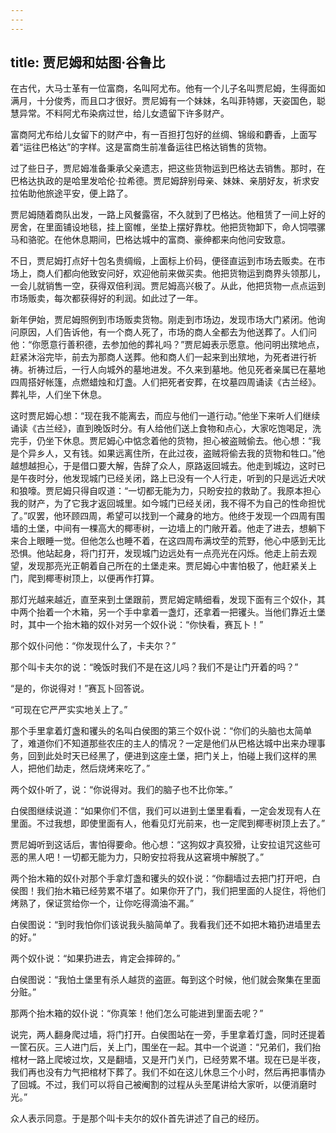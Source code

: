 ```yaml
---
---
---
```

title: 贾尼姆和姑图·谷鲁比
---




在古代，大马士革有一位富商，名叫阿尤布。他有一个儿子名叫贾尼姆，生得面如满月，十分俊秀，而且口才很好。贾尼姆有一个妹妹，名叫菲特娜，天姿国色，聪慧异常。不料阿尤布染病过世，给儿女遗留下许多财产。

富商阿尤布给儿女留下的财产中，有一百担打包好的丝绸、锦缎和麝香，上面写着“运往巴格达”的字样。这是富商生前准备运往巴格达销售的货物。

过了些日子，贾尼姆准备秉承父亲遗志，把这些货物运到巴格达去销售。那时，在巴格达执政的是哈里发哈伦·拉希德。贾尼姆辞别母亲、妹妹、亲朋好友，祈求安拉佑助他旅途平安，便上路了。

贾尼姆随着商队出发，一路上风餐露宿，不久就到了巴格达。他租赁了一间上好的房舍，在里面铺设地毯，挂上窗帷，坐垫上摆好靠枕。他把货物卸下，命人饲喂骡马和骆驼。在他休息期间，巴格达城中的富商、豪绅都来向他问安致意。

不日，贾尼姆打点好十包名贵绸缎，上面标上价码，便径直运到市场去贩卖。在市场上，商人们都向他致安问好，欢迎他前来做买卖。他把货物运到商界头领那儿，一会儿就销售一空，获得双倍利润。贾尼姆高兴极了。从此，他把货物一点点运到市场贩卖，每次都获得好的利润。如此过了一年。

新年伊始，贾尼姆照例到市场贩卖货物。刚走到市场边，发现市场大门紧闭。他询问原因，人们告诉他，有一个商人死了，市场的商人全都去为他送葬了。人们问他：“你愿意行善积德，去参加他的葬礼吗？”贾尼姆表示愿意。他问明出殡地点，赶紧沐浴完毕，前去为那商人送葬。他和商人们一起来到出殡地，为死者进行祈祷。祈祷过后，一行人向城外的墓地进发。不久来到墓地。他见死者亲属已在墓地四周搭好帐篷，点燃蜡烛和灯盏。人们把死者安葬，在坟墓四周诵读《古兰经》。葬礼毕，人们坐下休息。

这时贾尼姆心想：“现在我不能离去，而应与他们一道行动。”他坐下来听人们继续诵读《古兰经》，直到晚饭时分。有人给他们送上食物和点心，大家吃饱喝足，洗完手，仍坐下休息。贾尼姆心中惦念着他的货物，担心被盗贼偷去。他心想：“我是个异乡人，又有钱。如果远离住所，在此过夜，盗贼将偷去我的货物和牲口。”他越想越担心，于是借口要大解，告辞了众人，原路返回城去。他走到城边，这时已是午夜时分，他发现城门已经关闭，路上已没有一个人行走，听到的只是远近犬吠和狼嚎。贾尼姆只得自叹道：“一切都无能为力，只盼安拉的救助了。我原本担心我的财产，为了它我才返回城里。如今城门已经关闭，我不得不为自己的性命担忧了。”叹罢，他环顾四周，希望可以找到一个藏身的地方。他终于发现一个四周有围墙的土堡，中间有一棵高大的椰枣树，一边墙上的门敞开着。他走了进去，想躺下来合上眼睡一觉。但他怎么也睡不着，在这四周布满坟茔的荒野，他心中感到无比恐惧。他站起身，将门打开，发现城门边远处有一点亮光在闪烁。他走上前去观望，发现那亮光正朝着自己所在的土堡走来。贾尼姆心中害怕极了，他赶紧关上门，爬到椰枣树顶上，以便再作打算。

那灯光越来越近，直至来到土堡跟前，贾尼姆定睛细看，发现下面有三个奴仆，其中两个抬着一个木箱，另一个手中拿着一盏灯，还拿着一把䦆头。当他们靠近土堡时，其中一个抬木箱的奴仆对另一个奴仆说：“你快看，赛瓦卜！”

那个奴仆问他：“你发现什么了，卡夫尔？”

那个叫卡夫尔的说：“晚饭时我们不是在这儿吗？我们不是让门开着的吗？”

“是的，你说得对！”赛瓦卜回答说。

“可现在它严严实实地关上了。”

那个手里拿着灯盏和䦆头的名叫白侯图的第三个奴仆说：“你们的头脑也太简单了，难道你们不知道那些农庄的主人的情况？一定是他们从巴格达城中出来办理事务，回到此处时天已经黑了，便进到这座土堡，把门关上，怕碰上我们这样的黑人，把他们劫走，然后烧烤来吃了。”

两个奴仆听了，说：“你说得对。我们的脑子也不比你笨。”

白侯图继续说道：“如果你们不信，我们可以进到土堡里看看，一定会发现有人在里面。不过我想，即使里面有人，他看见灯光前来，也一定爬到椰枣树顶上去了。”

贾尼姆听到这话后，害怕得要命。他心想：“这狗奴才真狡猾，让安拉诅咒这些可恶的黑人吧！一切都无能为力，只盼安拉将我从这窘境中解脱了。”

两个抬木箱的奴仆对那个手拿灯盏和䦆头的奴仆说：“你翻墙过去把门打开吧，白侯图！我们抬木箱已经劳累不堪了。如果你开了门，我们把里面的人捉住，将他们烤熟了，保证赏给你一个，让你吃得滴油不漏。”

白侯图说：“到时我怕你们该说我头脑简单了。我看我们还不如把木箱扔进墙里去的好。”

两个奴仆说：“如果扔进去，肯定会摔碎的。”

白侯图说：“我怕土堡里有杀人越货的盗匪。每到这个时候，他们就会聚集在里面分赃。”

那两个抬木箱的奴仆说：“你真笨！他们怎么可能进到里面去呢？”

说完，两人翻身爬过墙，将门打开。白侯图站在一旁，手里拿着灯盏，同时还提着一筐石灰。三人进门后，关上门，围坐在一起。其中一个说道：“兄弟们，我们抬棺材一路上爬坡过坎，又是翻墙，又是开门关门，已经劳累不堪。现在已是半夜，我们再也没有力气把棺材下葬了。我们不如在这儿休息三个小时，然后再把事情办了回城。不过，我们可以将自己被阉割的过程从头至尾讲给大家听，以便消磨时光。”

众人表示同意。于是那个叫卡夫尔的奴仆首先讲述了自己的经历。
